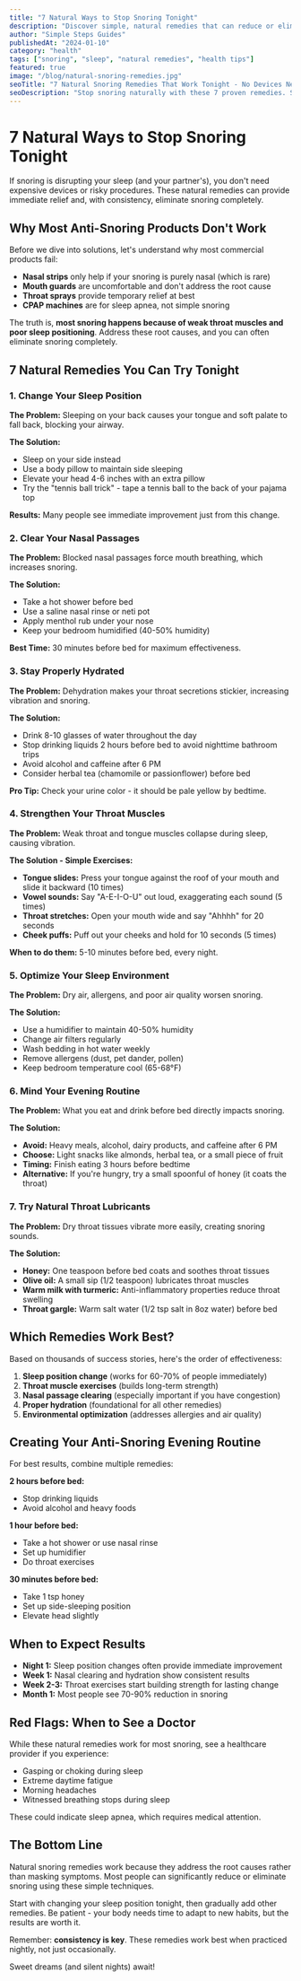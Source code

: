 ```yaml
---
title: "7 Natural Ways to Stop Snoring Tonight"
description: "Discover simple, natural remedies that can reduce or eliminate snoring immediately. These proven techniques work without devices or medications."
author: "Simple Steps Guides"
publishedAt: "2024-01-10"
category: "health"
tags: ["snoring", "sleep", "natural remedies", "health tips"]
featured: true
image: "/blog/natural-snoring-remedies.jpg"
seoTitle: "7 Natural Snoring Remedies That Work Tonight - No Devices Needed"
seoDescription: "Stop snoring naturally with these 7 proven remedies. Simple techniques you can try tonight for immediate relief without expensive devices or treatments."
---
```


# 7 Natural Ways to Stop Snoring Tonight

If snoring is disrupting your sleep (and your partner's), you don't need expensive devices or risky procedures. These natural remedies can provide immediate relief and, with consistency, eliminate snoring completely.

## Why Most Anti-Snoring Products Don't Work

Before we dive into solutions, let's understand why most commercial products fail:

- **Nasal strips** only help if your snoring is purely nasal (which is rare)
- **Mouth guards** are uncomfortable and don't address the root cause
- **Throat sprays** provide temporary relief at best
- **CPAP machines** are for sleep apnea, not simple snoring

The truth is, **most snoring happens because of weak throat muscles and poor sleep positioning**. Address these root causes, and you can often eliminate snoring completely.

## 7 Natural Remedies You Can Try Tonight

### 1. Change Your Sleep Position

**The Problem:** Sleeping on your back causes your tongue and soft palate to fall back, blocking your airway.

**The Solution:** 
- Sleep on your side instead
- Use a body pillow to maintain side sleeping
- Elevate your head 4-6 inches with an extra pillow
- Try the "tennis ball trick" - tape a tennis ball to the back of your pajama top

**Results:** Many people see immediate improvement just from this change.

### 2. Clear Your Nasal Passages

**The Problem:** Blocked nasal passages force mouth breathing, which increases snoring.

**The Solution:**
- Take a hot shower before bed
- Use a saline nasal rinse or neti pot
- Apply menthol rub under your nose
- Keep your bedroom humidified (40-50% humidity)

**Best Time:** 30 minutes before bed for maximum effectiveness.

<CTABanner />

### 3. Stay Properly Hydrated

**The Problem:** Dehydration makes your throat secretions stickier, increasing vibration and snoring.

**The Solution:**
- Drink 8-10 glasses of water throughout the day
- Stop drinking liquids 2 hours before bed to avoid nighttime bathroom trips
- Avoid alcohol and caffeine after 6 PM
- Consider herbal tea (chamomile or passionflower) before bed

**Pro Tip:** Check your urine color - it should be pale yellow by bedtime.

### 4. Strengthen Your Throat Muscles

**The Problem:** Weak throat and tongue muscles collapse during sleep, causing vibration.

**The Solution - Simple Exercises:**
- **Tongue slides:** Press your tongue against the roof of your mouth and slide it backward (10 times)
- **Vowel sounds:** Say "A-E-I-O-U" out loud, exaggerating each sound (5 times)
- **Throat stretches:** Open your mouth wide and say "Ahhhh" for 20 seconds
- **Cheek puffs:** Puff out your cheeks and hold for 10 seconds (5 times)

**When to do them:** 5-10 minutes before bed, every night.

### 5. Optimize Your Sleep Environment

**The Problem:** Dry air, allergens, and poor air quality worsen snoring.

**The Solution:**
- Use a humidifier to maintain 40-50% humidity
- Change air filters regularly
- Wash bedding in hot water weekly
- Remove allergens (dust, pet dander, pollen)
- Keep bedroom temperature cool (65-68°F)

### 6. Mind Your Evening Routine

**The Problem:** What you eat and drink before bed directly impacts snoring.

**The Solution:**
- **Avoid:** Heavy meals, alcohol, dairy products, and caffeine after 6 PM
- **Choose:** Light snacks like almonds, herbal tea, or a small piece of fruit
- **Timing:** Finish eating 3 hours before bedtime
- **Alternative:** If you're hungry, try a small spoonful of honey (it coats the throat)

### 7. Try Natural Throat Lubricants

**The Problem:** Dry throat tissues vibrate more easily, creating snoring sounds.

**The Solution:**
- **Honey:** One teaspoon before bed coats and soothes throat tissues
- **Olive oil:** A small sip (1/2 teaspoon) lubricates throat muscles
- **Warm milk with turmeric:** Anti-inflammatory properties reduce throat swelling
- **Throat gargle:** Warm salt water (1/2 tsp salt in 8oz water) before bed

## Which Remedies Work Best?

Based on thousands of success stories, here's the order of effectiveness:

1. **Sleep position change** (works for 60-70% of people immediately)
2. **Throat muscle exercises** (builds long-term strength)
3. **Nasal passage clearing** (especially important if you have congestion)
4. **Proper hydration** (foundational for all other remedies)
5. **Environmental optimization** (addresses allergies and air quality)

## Creating Your Anti-Snoring Evening Routine

For best results, combine multiple remedies:

**2 hours before bed:**
- Stop drinking liquids
- Avoid alcohol and heavy foods

**1 hour before bed:**
- Take a hot shower or use nasal rinse
- Set up humidifier
- Do throat exercises

**30 minutes before bed:**
- Take 1 tsp honey
- Set up side-sleeping position
- Elevate head slightly

## When to Expect Results

- **Night 1:** Sleep position changes often provide immediate improvement
- **Week 1:** Nasal clearing and hydration show consistent results
- **Week 2-3:** Throat exercises start building strength for lasting change
- **Month 1:** Most people see 70-90% reduction in snoring

## Red Flags: When to See a Doctor

While these natural remedies work for most snoring, see a healthcare provider if you experience:
- Gasping or choking during sleep
- Extreme daytime fatigue
- Morning headaches
- Witnessed breathing stops during sleep

These could indicate sleep apnea, which requires medical attention.

## The Bottom Line

Natural snoring remedies work because they address the root causes rather than masking symptoms. Most people can significantly reduce or eliminate snoring using these simple techniques.

Start with changing your sleep position tonight, then gradually add other remedies. Be patient - your body needs time to adapt to new habits, but the results are worth it.

Remember: **consistency is key**. These remedies work best when practiced nightly, not just occasionally.

Sweet dreams (and silent nights) await!
